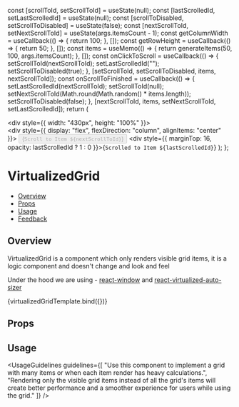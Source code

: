 
<Meta title="Navigation/VirtualizedGrid" component={VirtualizedGrid} />

<!--- Component template -->

  const [scrollToId, setScrollToId] = useState(null);
  const [lastScrolledId, setLastScrolledId] = useState(null);
  const [scrollToDisabled, setScrollToDisabled] = useState(false);
  const [nextScrollToId, setNextScrollToId] = useState(args.itemsCount - 1);
  const getColumnWidth = useCallback(() => {
    return 100;
  }, []);
  const getRowHeight = useCallback(() => {
    return 50;
  }, []);
  const items = useMemo(() => {
    return generateItems(50, 100, args.itemsCount);
  }, []);
  const onClickToScroll = useCallback(() => {
    setScrollToId(nextScrollToId);
    setLastScrolledId("");
    setScrollToDisabled(true);
  }, [setScrollToId, setScrollToDisabled, items, nextScrollToId]);
  const onScrollToFinished = useCallback(() => {
    setLastScrolledId(nextScrollToId);
    setScrollToId(null);
    setNextScrollToId(Math.round(Math.random() * items.length));
    setScrollToDisabled(false);
  }, [nextScrollToId, items, setNextScrollToId, setLastScrolledId]);
  return (
    <div style={args.wrapperStyle}>
      <div style={{ width: "430px", height: "100%" }}>
        <VirtualizedGrid
          id={args.wrapperId}
          scrollToId={scrollToId}
          items={items}
          itemRenderer={itemRenderer}
          getColumnWidth={getColumnWidth}
          getRowHeight={getRowHeight}
          scrollDuration={args.scrollDuration}
          onScrollToFinished={onScrollToFinished}
        />
      </div>
      <div style={{ display: "flex", flexDirection: "column", alignItems: "center" }}>
        <Button
          size={Button.sizes.MEDIUM}
          kind={Button.kinds.PRIMARY}
          onClick={onClickToScroll}
          disabled={scrollToDisabled}
        >
          {`Scroll to Item ${nextScrollToId}`}
        </Button>
        <div style={{ marginTop: 16, opacity: lastScrolledId ? 1 : 0 }}>{`Scrolled to Item ${lastScrolledId}`}</div>
      </div>
    </div>
  );
};

<!--- Component documentation -->

# VirtualizedGrid

- [Overview](#overview)
- [Props](#props)
- [Usage](#usage)
- [Feedback](#feedback)

## Overview

VirtualizedGrid is a component which only renders visible grid items, it is a logic component and doesn't change and look and feel

Under the hood we are using - [react-window](https://github.com/bvaughn/react-window) and [react-virtualized-auto-sizer](https://github.com/bvaughn/react-virtualized-auto-sizer)

<Canvas>
  <Story
    name="Overview"
    args={{
      scrollDuration: 200,
      wrapperStyle: {
        width: 430,
        height: 300,
        overflow: "hidden",
        display: "flex",
        alignItems: "center"
      },
      wrapperId: "Knobs",
      itemsCount: 100
    }}
  >
    {virtualizedGridTemplate.bind({})}
  </Story>
</Canvas>

## Props

<ArgsTable of={VirtualizedGrid} />

## Usage

<UsageGuidelines
  guidelines={[
    "Use this component to implement a grid with many items or when each item render has heavy calculations.",
    "Rendering only the visible grid items instead of all the grid's items will create better performance and a smoother experience for users while using the grid."
  ]}
/>
